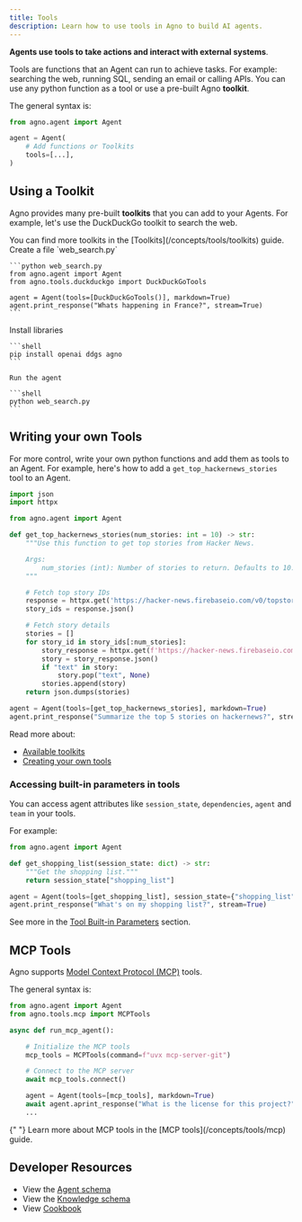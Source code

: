 ```yaml
---
title: Tools
description: Learn how to use tools in Agno to build AI agents.
---
```


**Agents use tools to take actions and interact with external systems**.

Tools are functions that an Agent can run to achieve tasks. For example: searching the web, running SQL, sending an email or calling APIs. You can use any python function as a tool or use a pre-built Agno **toolkit**.

The general syntax is:

```python
from agno.agent import Agent

agent = Agent(
    # Add functions or Toolkits
    tools=[...],
)
```

## Using a Toolkit

Agno provides many pre-built **toolkits** that you can add to your Agents. For example, let's use the DuckDuckGo toolkit to search the web.

<Tip>
  You can find more toolkits in the [Toolkits](/concepts/tools/toolkits) guide.
</Tip>

<Steps>
  <Step title="Create Web Search Agent">
    Create a file `web_search.py`

    ```python web_search.py
    from agno.agent import Agent
    from agno.tools.duckduckgo import DuckDuckGoTools

    agent = Agent(tools=[DuckDuckGoTools()], markdown=True)
    agent.print_response("Whats happening in France?", stream=True)
    ```

  </Step>
  <Step title="Run the agent">
    Install libraries

    ```shell
    pip install openai ddgs agno
    ```

    Run the agent

    ```shell
    python web_search.py
    ```

  </Step>
</Steps>

## Writing your own Tools

For more control, write your own python functions and add them as tools to an Agent. For example, here's how to add a `get_top_hackernews_stories` tool to an Agent.

```python hn_agent.py
import json
import httpx

from agno.agent import Agent

def get_top_hackernews_stories(num_stories: int = 10) -> str:
    """Use this function to get top stories from Hacker News.

    Args:
        num_stories (int): Number of stories to return. Defaults to 10.
    """

    # Fetch top story IDs
    response = httpx.get('https://hacker-news.firebaseio.com/v0/topstories.json')
    story_ids = response.json()

    # Fetch story details
    stories = []
    for story_id in story_ids[:num_stories]:
        story_response = httpx.get(f'https://hacker-news.firebaseio.com/v0/item/{story_id}.json')
        story = story_response.json()
        if "text" in story:
            story.pop("text", None)
        stories.append(story)
    return json.dumps(stories)

agent = Agent(tools=[get_top_hackernews_stories], markdown=True)
agent.print_response("Summarize the top 5 stories on hackernews?", stream=True)
```

Read more about:

- [Available toolkits](/concepts/tools/toolkits)
- [Creating your own tools](/concepts/tools/custom-tools)

### Accessing built-in parameters in tools
You can access agent attributes like `session_state`, `dependencies`, `agent` and `team` in your tools.

For example:

```python
from agno.agent import Agent

def get_shopping_list(session_state: dict) -> str:
    """Get the shopping list."""
    return session_state["shopping_list"]

agent = Agent(tools=[get_shopping_list], session_state={"shopping_list": ["milk", "bread", "eggs"]}, markdown=True)
agent.print_response("What's on my shopping list?", stream=True)
```

See more in the [Tool Built-in Parameters](/concepts/tools/overview#tool-built-in-parameters) section.

## MCP Tools

Agno supports [Model Context Protocol (MCP)](/concepts/tools/mcp) tools.

The general syntax is:

```python
from agno.agent import Agent
from agno.tools.mcp import MCPTools

async def run_mcp_agent():

    # Initialize the MCP tools
    mcp_tools = MCPTools(command=f"uvx mcp-server-git")

    # Connect to the MCP server
    await mcp_tools.connect()

    agent = Agent(tools=[mcp_tools], markdown=True)
    await agent.aprint_response("What is the license for this project?", stream=True)
    ...
```

<Tip>
  {" "}
  Learn more about MCP tools in the [MCP tools](/concepts/tools/mcp) guide.
</Tip>

## Developer Resources

- View the [Agent schema](/reference/agents/agent)
- View the [Knowledge schema](/reference/knowledge/knowledge)
- View [Cookbook](https://github.com/agno-agi/agno/tree/main/cookbook/knowledge/)
